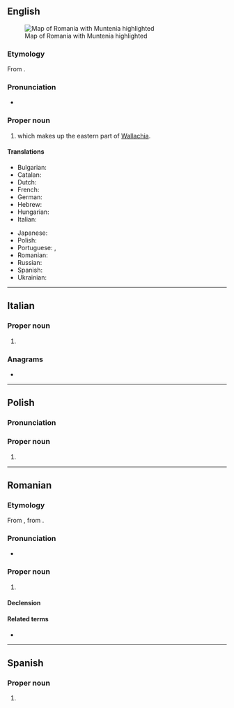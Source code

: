 {{also|Munténia|Muntênia}}
==English==
{{wikipedia}}
[[Image:Muntenia.svg|thumb|right|Map of Romania with Muntenia highlighted]]

===Etymology===
From {{etyl|ro|en}} {{m|ro|Muntenia}}.

===Pronunciation===
* {{IPA|en|/mʊnˈtɛni.ə/}}

===Proper noun===
{{en-proper noun}}

# {{place|en|historical region|in southern|c/Romania}} which makes up the eastern part of [[Wallachia]].

====Translations====
{{trans-top|region of Romania}}
* Bulgarian: {{t|bg|Мунте́ния|f}}
* Catalan: {{t|ca|Muntènia|f}}
* Dutch: {{t|nl|Muntenië|n}}
* French: {{t+|fr|Munténie|f}}
* German: {{t|de|Große Walachei|f}}
* Hebrew: {{t|he|מונטניה|f}}
* Hungarian: {{t|hu|Munténia}}
* Italian: {{t|it|Muntenia|f}}
{{trans-mid}}
* Japanese: {{t|ja|ムンテニア|tr=Muntenia}}
* Polish: {{t+|pl|Muntenia|f}}
* Portuguese: {{t|pt|Muntênia|f}} {{qualifier|Brazil}}, {{t|pt|Munténia|f}} {{qualifier|Portugal}}
* Romanian: {{t+|ro|Muntenia|f}}
* Russian: {{t|ru|Мунте́ния|f}}
* Spanish: {{t|es|Muntenia|f}}
* Ukrainian: {{t|uk|Мунте́нія|f}}
{{trans-bottom}}

----

==Italian==
{{wikipedia|lang=it}}

===Proper noun===
{{it-proper noun|f}}

# {{place|it|historical region|c/Romania|t=Muntenia}}

===Anagrams===
* {{anagrams|it|a=aeimnntu|inumante}}

----

==Polish==
{{wp|lang=pl}}

===Pronunciation===
{{pl-p|a=LL-Q809 (pol)-Olaf-Muntenia.wav}}

===Proper noun===
{{head|pl|proper noun|g=f}}

# {{place|pl|historical region|c/Romania|t=Muntenia}}

----

==Romanian==
{{wikipedia|lang=ro}}

===Etymology===
From {{af|ro|muntean|-ia}}, from {{m|ro|munte||mountain}}.

===Pronunciation===
* {{IPA|ro|[munˈte.ni.a]}}

===Proper noun===
{{ro-proper noun|f}}

# {{place|ro|historical region|c/Romania|t=Muntenia}}

====Declension====
{{ro-noun-f-ie|Munteni|n=sg}}

====Related terms====
* {{l|ro|muntenesc}}

----

==Spanish==
{{wikipedia|lang=es}}

===Proper noun===
{{es-proper noun|f}}

# {{place|es|historical region|in southern|c/Romania|t1=Muntenia}}